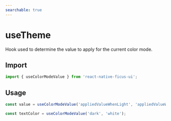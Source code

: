 ```yaml
---
searchable: true
---
```


# useTheme

Hook used to determine the value to apply for the current color mode.

## Import

```js
import { useColorModeValue } from 'react-native-ficus-ui';
```

## Usage

```js
const value = useColorModeValue('appliedValueWhenLight', 'appliedValueWhenDark');

const textColor = useColorModeValue('dark', 'white');
```
